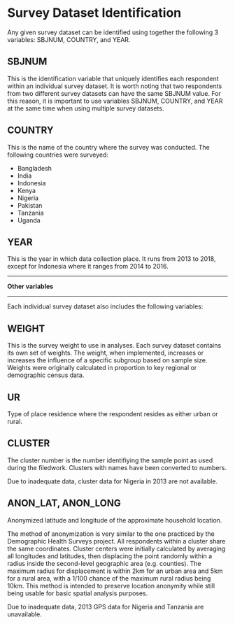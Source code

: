 # Survey Dataset Identification

Any given survey dataset can be identified using together the following 3 variables: SBJNUM, COUNTRY, and YEAR. 

## SBJNUM
This is the identification variable that uniquely identifies each respondent within an individual survey dataset.  It is worth noting that two respondents from two different survey datasets can have the same SBJNUM value. For this reason, it is important to use variables SBJNUM, COUNTRY, and YEAR at the same time when using multiple survey datasets.

## COUNTRY
This is the name of the country where the survey was conducted. The following countries were surveyed:

* Bangladesh
* India
* Indonesia
* Kenya
* Nigeria
* Pakistan
* Tanzania
* Uganda

## YEAR
This is the year in which data collection place. It runs from 2013 to 2018, except for Indonesia where it ranges from 2014 to 2016.

****
**Other variables**

****

Each individual survey dataset also includes the following variables:

## WEIGHT
This is the survey weight to use in analyses.  Each survey dataset contains its own set of weights. The weight, when implemented, increases or increases the influence of a specific subgroup based on sample size. Weights were originally calculated in proportion to key regional or demographic census data.

## UR
Type of place residence where the respondent resides as either urban or rural.

## CLUSTER
The cluster number is the number identifiying the sample point as used during the filedwork. Clusters with names have been converted to numbers.

Due to inadequate data, cluster data for Nigeria in 2013 are not available.

## ANON_LAT, ANON_LONG
Anonymized latitude and longitude of the approximate household location.

The method of anonymization is very similar to the one practiced by the Demographic Health Surveys project. All respondents within a cluster share the same coordinates. Cluster centers were initially calculated by averaging all longitudes and latitudes, then displacing the point randomly within a radius inside the second-level geographic area (e.g. counties). The maximum radius for displacement is within 2km for an urban area and 5km for a rural area, with a 1/100 chance of the maximum rural radius being 10km. This method is intended to preserve location anonymity while still being usable for basic spatial analysis purposes. 

Due to inadequate data, 2013 GPS data for Nigeria and Tanzania are unavailable.
